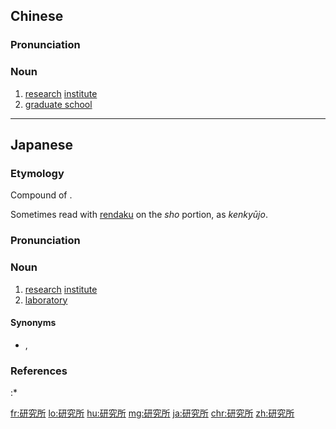 ==Chinese==
{{zh-forms|type=21}}

===Pronunciation===
{{zh-pron
|m=yán究suǒ
|c=jin4 gau3 so2
|h=pfs=ngiên-kiu-só
|cat=n
}}

===Noun===
{{zh-noun}}

# [[research]] [[institute]] {{zh-mw|m:家|m:個}}
# [[graduate school]] {{zh-mw|m:家|m:個}}

{{zh-cat|Elementary|Schools}}

----

==Japanese==
{{ja-kanjitab|yomi=o|けん|きゅう|しょ}}

===Etymology===
Compound of {{compound|lang=ja|sort=けんきゅうしょ|研究|tr1=kenkyū|t1=research|所|tr2=sho|t2=place}}.

Sometimes read with [[rendaku]] on the ''sho'' portion, as ''kenkyūjo''.

===Pronunciation===
{{ja-pron|yomi=o|けんきゅうしょ|acc=0}}

===Noun===
{{ja-noun|けんきゅうしょ|けんきゅうじょ}}

# [[research]] [[institute]]
# [[laboratory]]

====Synonyms====
* {{sense|laboratory}} {{ja-r|ラボ}}, {{ja-r|ラボラトリー}}

===References===
<references/>
:* {{R:Kokugo Dai Jiten}}

[[fr:研究所]]
[[lo:研究所]]
[[hu:研究所]]
[[mg:研究所]]
[[ja:研究所]]
[[chr:研究所]]
[[zh:研究所]]
